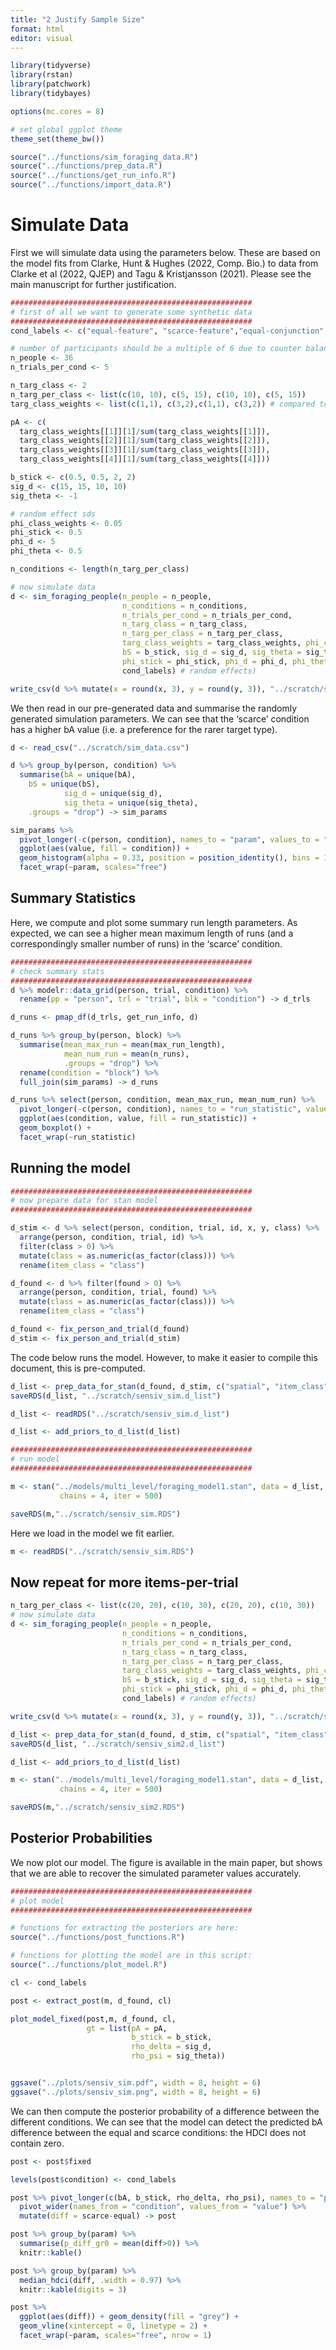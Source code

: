 ```yaml
---
title: "2 Justify Sample Size"
format: html
editor: visual
---
```


```r
library(tidyverse)
library(rstan)
library(patchwork)
library(tidybayes)

options(mc.cores = 8)

# set global ggplot theme
theme_set(theme_bw())

source("../functions/sim_foraging_data.R")
source("../functions/prep_data.R")
source("../functions/get_run_info.R")
source("../functions/import_data.R")
```

# Simulate Data

First we will simulate data using the parameters below. These are based on the model fits from Clarke, Hunt & Hughes (2022, Comp. Bio.) to data from Clarke et al (2022, QJEP) and Tagu & Kristjansson (2021). Please see the main manuscript for further justification.

```r
######################################################
# first of all we want to generate some synthetic data
######################################################
cond_labels <- c("equal-feature", "scarce-feature","equal-conjunction", "scarce-conjunction" )

# number of participants should be a multiple of 6 due to counter balancing
n_people <- 36
n_trials_per_cond <- 5

n_targ_class <- 2
n_targ_per_class <- list(c(10, 10), c(5, 15), c(10, 10), c(5, 15))
targ_class_weights <- list(c(1,1), c(3,2),c(1,1), c(3,2)) # compared to approx 3:1 (75%) in Tagu & Kristjansson (2021)

pA <- c(
  targ_class_weights[[1]][1]/sum(targ_class_weights[[1]]), 
  targ_class_weights[[2]][1]/sum(targ_class_weights[[2]]),
  targ_class_weights[[3]][1]/sum(targ_class_weights[[3]]),
  targ_class_weights[[4]][1]/sum(targ_class_weights[[4]]))

b_stick <- c(0.5, 0.5, 2, 2)
sig_d <- c(15, 15, 10, 10)
sig_theta <- -1

# random effect sds
phi_class_weights <- 0.05
phi_stick <- 0.5
phi_d <- 5
phi_theta <- 0.5

n_conditions <- length(n_targ_per_class)
```

```r
# now simulate data
d <- sim_foraging_people(n_people = n_people,
                         n_conditions = n_conditions,
                         n_trials_per_cond = n_trials_per_cond,
                         n_targ_class = n_targ_class,
                         n_targ_per_class = n_targ_per_class,
                         targ_class_weights = targ_class_weights, phi_class_weights = phi_class_weights,
                         bS = b_stick, sig_d = sig_d, sig_theta = sig_theta, # fixed effects
                         phi_stick = phi_stick, phi_d = phi_d, phi_theta = phi_theta,
                         cond_labels) # random effects)

write_csv(d %>% mutate(x = round(x, 3), y = round(y, 3)), "../scratch/sim_data.csv")
```

We then read in our pre-generated data and summarise the randomly generated simulation parameters. We can see that the 'scarce' condition has a higher bA value (i.e. a preference for the rarer target type).

```r
d <- read_csv("../scratch/sim_data.csv")

d %>% group_by(person, condition) %>%
  summarise(bA = unique(bA),
    bS = unique(bS),
            sig_d = unique(sig_d),
            sig_theta = unique(sig_theta),
    .groups = "drop") -> sim_params

sim_params %>% 
  pivot_longer(-c(person, condition), names_to = "param", values_to = "value") %>%
  ggplot(aes(value, fill = condition)) + 
  geom_histogram(alpha = 0.33, position = position_identity(), bins = 12) + 
  facet_wrap(~param, scales="free")
```

## Summary Statistics

Here, we compute and plot some summary run length parameters. As expected, we can see a higher mean maximum length of runs (and a correspondingly smaller number of runs) in the 'scarce' condition.

```r
######################################################
# check summary stats
######################################################
d %>% modelr::data_grid(person, trial, condition) %>% 
  rename(pp = "person", trl = "trial", blk = "condition") -> d_trls

d_runs <- pmap_df(d_trls, get_run_info, d)

d_runs %>% group_by(person, block) %>%
  summarise(mean_max_run = mean(max_run_length),
            mean_num_run = mean(n_runs),
            .groups = "drop") %>%
  rename(condition = "block") %>%
  full_join(sim_params) -> d_runs

d_runs %>% select(person, condition, mean_max_run, mean_num_run) %>%
  pivot_longer(-c(person, condition), names_to = "run_statistic", values_to = "value") %>%
  ggplot(aes(condition, value, fill = run_statistic)) + 
  geom_boxplot() +
  facet_wrap(~run_statistic)
```

## Running the model

```r
######################################################
# now prepare data for stan model
######################################################

d_stim <- d %>% select(person, condition, trial, id, x, y, class) %>%
  arrange(person, condition, trial, id) %>%
  filter(class > 0) %>%
  mutate(class = as.numeric(as_factor(class))) %>%
  rename(item_class = "class")

d_found <- d %>% filter(found > 0) %>% 
  arrange(person, condition, trial, found) %>%
  mutate(class = as.numeric(as_factor(class))) %>%
  rename(item_class = "class")

d_found <- fix_person_and_trial(d_found)
d_stim <- fix_person_and_trial(d_stim)
```

The code below runs the model. However, to make it easier to compile this document, this is pre-computed.

```r
d_list <- prep_data_for_stan(d_found, d_stim, c("spatial", "item_class"))
saveRDS(d_list, "../scratch/sensiv_sim.d_list")
```

```r
d_list <- readRDS("../scratch/sensiv_sim.d_list")

d_list <- add_priors_to_d_list(d_list)

######################################################
# run model
######################################################

m <- stan("../models/multi_level/foraging_model1.stan", data = d_list, 
           chains = 4, iter = 500)

saveRDS(m,"../scratch/sensiv_sim.RDS")
```

Here we load in the model we fit earlier.

```r
m <- readRDS("../scratch/sensiv_sim.RDS")
```

## Now repeat for more items-per-trial

```r
n_targ_per_class <- list(c(20, 20), c(10, 30), c(20, 20), c(10, 30))
# now simulate data
d <- sim_foraging_people(n_people = n_people,
                         n_conditions = n_conditions,
                         n_trials_per_cond = n_trials_per_cond,
                         n_targ_class = n_targ_class,
                         n_targ_per_class = n_targ_per_class,
                         targ_class_weights = targ_class_weights, phi_class_weights = phi_class_weights,
                         bS = b_stick, sig_d = sig_d, sig_theta = sig_theta, # fixed effects
                         phi_stick = phi_stick, phi_d = phi_d, phi_theta = phi_theta,
                         cond_labels) # random effects)

write_csv(d %>% mutate(x = round(x, 3), y = round(y, 3)), "../scratch/sim_data2.csv")

d_list <- prep_data_for_stan(d_found, d_stim, c("spatial", "item_class"))
saveRDS(d_list, "../scratch/sensiv_sim2.d_list")

d_list <- add_priors_to_d_list(d_list)

m <- stan("../models/multi_level/foraging_model1.stan", data = d_list, 
           chains = 4, iter = 500)

saveRDS(m,"../scratch/sensiv_sim2.RDS")
```

## Posterior Probabilities

We now plot our model. The figure is available in the main paper, but shows that we are able to recover the simulated parameter values accurately.

```r
######################################################
# plot model
######################################################

# functions for extracting the posteriors are here:
source("../functions/post_functions.R")

# functions for plotting the model are in this script: 
source("../functions/plot_model.R")

cl <- cond_labels

post <- extract_post(m, d_found, cl)

plot_model_fixed(post,m, d_found, cl,                  
                 gt = list(pA = pA, 
                           b_stick = b_stick, 
                           rho_delta = sig_d,
                           rho_psi = sig_theta))


ggsave("../plots/sensiv_sim.pdf", width = 8, height = 6)
ggsave("../plots/sensiv_sim.png", width = 8, height = 6)
```

We can then compute the posterior probability of a difference between the different conditions. We can see that the model can detect the predicted bA difference between the equal and scarce conditions: the HDCI does not contain zero.

```r

post <- post$fixed

levels(post$condition) <- cond_labels 

post %>% pivot_longer(c(bA, b_stick, rho_delta, rho_psi), names_to = "param") %>%
  pivot_wider(names_from = "condition", values_from = "value") %>%
  mutate(diff = scarce-equal) -> post

post %>% group_by(param) %>%
  summarise(p_diff_gr0 = mean(diff>0)) %>%
  knitr::kable()

post %>% group_by(param) %>%
  median_hdci(diff, .width = 0.97) %>%
  knitr::kable(digits = 3)

post %>%
  ggplot(aes(diff)) + geom_density(fill = "grey") + 
  geom_vline(xintercept = 0, linetype = 2) + 
  facet_wrap(~param, scales="free", nrow = 1)
```
